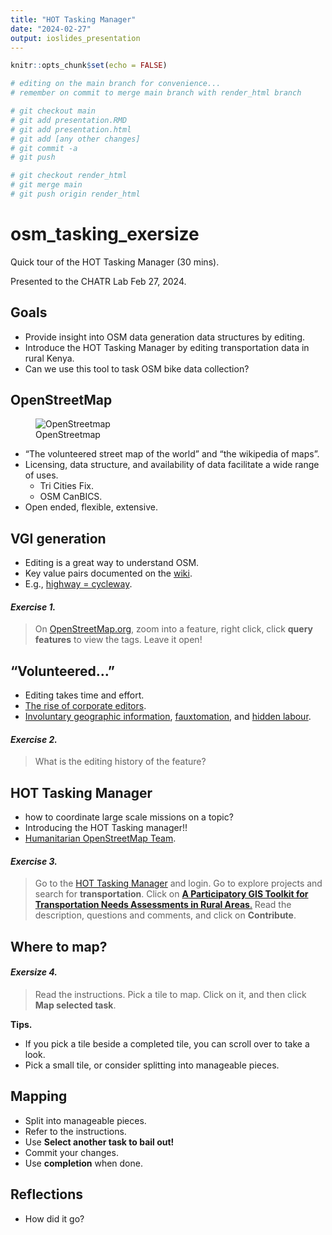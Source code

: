 ```yaml
---
title: "HOT Tasking Manager"
date: "2024-02-27"
output: ioslides_presentation
---
```


```r
knitr::opts_chunk$set(echo = FALSE)

# editing on the main branch for convenience...
# remember on commit to merge main branch with render_html branch

# git checkout main
# git add presentation.RMD
# git add presentation.html
# git add [any other changes]
# git commit -a
# git push

# git checkout render_html
# git merge main
# git push origin render_html

```

# osm_tasking_exersize
Quick tour of the HOT Tasking Manager (30 mins).

Presented to the CHATR Lab Feb 27, 2024.

## Goals

- Provide insight into OSM data generation data structures by editing.
- Introduce the HOT Tasking Manager by editing transportation data in rural Kenya.
- Can we use this tool to task OSM bike data collection?


## OpenStreetMap

![OpenStreetmap](www/Openstreetmap_logo.svg.png)

- "The volunteered street map of the world" and "the wikipedia of maps".
- Licensing, data structure, and availability of data facilitate a wide range of 
uses.
   - Tri Cities Fix.
   - OSM CanBICS.
- Open ended, flexible, extensive.

## VGI generation

- Editing is a great way to understand OSM.
- Key value pairs documented on the [wiki](https://wiki.openstreetmap.org/).
- E.g., [highway = cycleway](https://wiki.openstreetmap.org/wiki/Tag:highway%3Dcycleway).

#### ***Exercise 1.*** 
> On [OpenStreetMap.org](https://www.openstreetmap.org), zoom into a feature, right click, click **query features** to view the tags. Leave it open!

## "Volunteered..."

- Editing takes time and effort.
- [The rise of corporate editors](https://www.mdpi.com/2220-9964/8/5/232).
- [Involuntary geographic information](https://doi.org/10.1080/00045608.2011.595657), [fauxtomation](https://logicmag.io/failure/the-automation-charade/), 
and [hidden labour](https://mitsloan.mit.edu/ideas-made-to-matter/hidden-work-created-artificial-intelligence-programs).

#### ***Exercise 2.*** 

> What is the editing history of the feature?

## HOT Tasking Manager

- how to coordinate large scale missions on a topic?
- Introducing the HOT Tasking manager!!
- [Humanitarian OpenStreetMap Team](https://www.hotosm.org/).

#### ***Exercise 3.***

> Go to the [HOT Tasking Manager](https://tasks.hotosm.org/) and login. Go to 
explore projects and search for **transportation**. Click on [**A Participatory GIS Toolkit for Transportation Needs Assessments in Rural Areas**.](https://tasks.hotosm.org/projects/12614) Read the description, questions and comments, and click on **Contribute**.

## Where to map?


#### ***Exersize 4.***

> Read the instructions. Pick a tile to map. Click on it, and then click **Map selected task**.

**Tips.** 

- If you pick a tile beside a completed tile, you can scroll over to take a look.
- Pick a small tile, or consider splitting into manageable pieces.

## Mapping

- Split into manageable pieces.
- Refer to the instructions.
- Use **Select another task to bail out!**
- Commit your changes.
- Use **completion** when done.

## Reflections

- How did it go?
